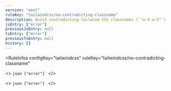 ```yaml
---
version: "next"
ruleKey: "tailwindcss/no-contradicting-classname"
description: Avoid contradicting Tailwind CSS classnames (`"w-3 w-5"`)
jsEntry: ["error"]
previousJsEntry: null
tsEntry: ["error"]
previousTsEntry: null
history: []
---
```


<RuleInfos 
  configKey="tailwindcss" 
  ruleKey="tailwindcss/no-contradicting-classname" 
>
  <>
    ```json
    ["error"]
    ```
  </>

  <>
    ```json
    ["error"]
    ```
  </>
</RuleInfos>
